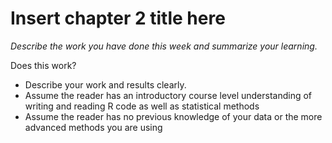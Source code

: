 # Insert chapter 2 title here

*Describe the work you have done this week and summarize your learning.*

Does this work?

- Describe your work and results clearly. 
- Assume the reader has an introductory course level understanding of writing and reading R code as well as statistical methods
- Assume the reader has no previous knowledge of your data or the more advanced methods you are using  
